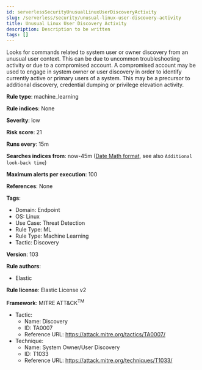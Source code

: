 ```yaml
---
id: serverlessSecurityUnusualLinuxUserDiscoveryActivity
slug: /serverless/security/unusual-linux-user-discovery-activity
title: Unusual Linux User Discovery Activity
description: Description to be written
tags: []
---
```


<div id="unusual-linux-user-discovery-activity"></div>

Looks for commands related to system user or owner discovery from an unusual user context. This can be due to uncommon troubleshooting activity or due to a compromised account. A compromised account may be used to engage in system owner or user discovery in order to identify currently active or primary users of a system. This may be a precursor to additional discovery, credential dumping or privilege elevation activity.

**Rule type**: machine_learning

**Rule indices**: None

**Severity**: low

**Risk score**: 21

**Runs every**: 15m

**Searches indices from**: now-45m ([Date Math format](((ref))/common-options.html#date-math), see also <DocLink id="serverlessSecurityRulesUiCreate" section="set-the-rules-schedule">`Additional look-back time`</DocLink>)

**Maximum alerts per execution**: 100

**References**: None

**Tags**: 

* Domain: Endpoint
* OS: Linux
* Use Case: Threat Detection
* Rule Type: ML
* Rule Type: Machine Learning
* Tactic: Discovery

**Version**: 103

**Rule authors**: 

* Elastic

**Rule license**: Elastic License v2

**Framework**: MITRE ATT&CK<sup>TM</sup>

* Tactic:
    * Name: Discovery
    * ID: TA0007
    * Reference URL: https://attack.mitre.org/tactics/TA0007/
* Technique:
    * Name: System Owner/User Discovery
    * ID: T1033
    * Reference URL: https://attack.mitre.org/techniques/T1033/

